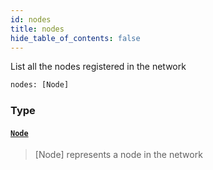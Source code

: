 ```yaml
---
id: nodes
title: nodes
hide_table_of_contents: false
---
```








List all the nodes registered in the network

```graphql
nodes: [Node]
```


### Type

#### [`Node`](/build/api/schema/objects/node) <Badge class="secondary" text="object"/>
> [Node] represents a node in the network
> 





